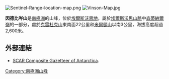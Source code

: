 [[Image:Sentinel-Range-location-map.png|thumb]]
[[Image:Vinson-Map.jpg|thumb]]

{{coord|78|49|S|84|47|W|source:GNIS|display=title}}

'''因德比岑山'''是[[南極洲|南極洲]]的山峰，位於[[埃爾斯沃思地|埃爾斯沃思地]]，屬於[[埃爾斯沃思山脈|埃爾斯沃思山脈]]中[[森蒂納爾嶺|森蒂納爾嶺]]的一部分，處於[[克雷杜克山|克雷杜克山]]東南面22公里和[[米爾頓山|米爾頓山]]以南3公里，海拔高度超過2,600米。

==外部連結==
* [http://data.aad.gov.au/aadc/gaz/scar/ SCAR Composite Gazetteer of Antarctica]{{WebCite|url=https://www.webcitation.org/5ug2CfC7m?url=http://data.aad.gov.au/aadc/gaz/scar/ |date=20101202140255 |dateformat=iso }}.

{{DEFAULTSORT:Mount Inderbitzen}}
[[Category:南極洲山峰|Category:南極洲山峰]]


{{EllsworthLand-geo-stub}}
